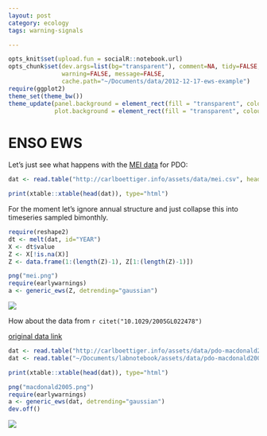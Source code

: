 ```yaml
---
layout: post
category: ecology
tags: warning-signals

---
```


```r
opts_knit$set(upload.fun = socialR::notebook.url)
opts_chunk$set(dev.args=list(bg="transparent"), comment=NA, tidy=FALSE, cache=TRUE, 
               warning=FALSE, message=FALSE, 
               cache.path="~/Documents/data/2012-12-17-ews-example")
require(ggplot2)
theme_set(theme_bw())
theme_update(panel.background = element_rect(fill = "transparent", colour = NA),
             plot.background = element_rect(fill = "transparent", colour = NA))
```


ENSO EWS
========================================================

Let's just see what happens with the [MEI data](http://www.esrl.noaa.gov/psd/enso/mei/) for PDO:

```r
dat <- read.table("http://carlboettiger.info/assets/data/mei.csv", header=TRUE)
```

```r
print(xtable::xtable(head(dat)), type="html")
```

For the moment let's ignore annual structure and just collapse this into timeseries sampled bimonthly.  

```r
require(reshape2)
dt <- melt(dat, id="YEAR")
X <- dt$value
Z <- X[!is.na(X)]
Z <- data.frame(1:(length(Z)-1), Z[1:(length(Z)-1)])
```

```r
png("mei.png")
require(earlywarnings)
a <- generic_ews(Z, detrending="gaussian")
```



![](mei2012.png)

How about the data from `r citet("10.1029/2005GL022478")`

[original data link](ftp://ftp.ncdc.noaa.gov/pub/data/paleo/treering/reconstructions/pdo-macdonald2005.txt)

```r
dat <- read.table("http://carlboettiger.info/assets/data/pdo-macdonald2005.csv", header=TRUE)
dat <- read.table("~/Documents/labnotebook/assets/data/pdo-macdonald2005.csv", header=TRUE)
```

```r
print(xtable::xtable(head(dat)), type="html")
```

```r
png("macdonald2005.png")
require(earlywarnings)
a <- generic_ews(dat, detrending="gaussian")
dev.off()
```

![](pdo-macdonald2005.png)

